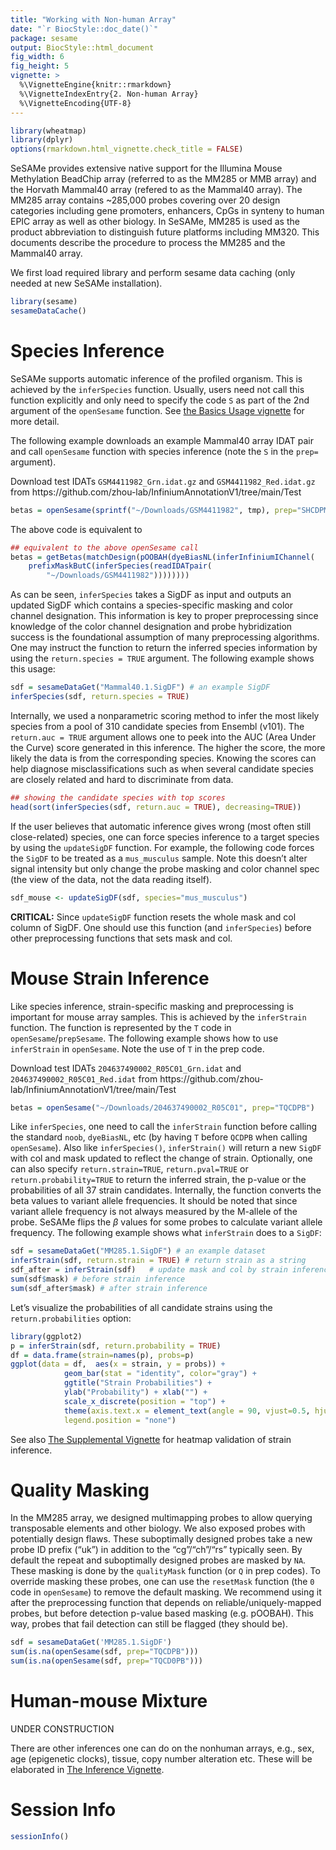 ```yaml
---
title: "Working with Non-human Array"
date: "`r BiocStyle::doc_date()`"
package: sesame
output: BiocStyle::html_document
fig_width: 6
fig_height: 5
vignette: >
  %\VignetteEngine{knitr::rmarkdown}
  %\VignetteIndexEntry{2. Non-human Array}
  %\VignetteEncoding{UTF-8}
---
```


```r
library(wheatmap)
library(dplyr)
options(rmarkdown.html_vignette.check_title = FALSE)
```

SeSAMe provides extensive native support for the Illumina Mouse Methylation
BeadChip array (referred to as the MM285 or MMB array) and the Horvath Mammal40
array (refered to as the Mammal40 array). The MM285 array contains ~285,000
probes covering over 20 design categories including gene promoters, enhancers,
CpGs in synteny to human EPIC array as well as other biology. In SeSAMe, MM285
is used as the product abbreviation to distinguish future platforms including
MM320. This documents describe the procedure to process the MM285 and the
Mammal40 array.

We first load required library and perform sesame data caching (only needed
at new SeSAMe installation).

```r
library(sesame)
sesameDataCache()
```

# Species Inference

SeSAMe supports automatic inference of the profiled organism. This is achieved
by the `inferSpecies` function. Usually, users need not call this function
explicitly and only need to specify the code `S` as part of the 2nd argument of
the `openSesame` function. See [the Basics Usage vignette](sesame.html#prep)
for more detail.

The following example downloads an example Mammal40 array IDAT pair and call
`openSesame` function with species inference (note the `S` in the `prep=`
argument).

Download test IDATs 
`GSM4411982_Grn.idat.gz` and `GSM4411982_Red.idat.gz`
from
https://github.com/zhou-lab/InfiniumAnnotationV1/tree/main/Test

```r
betas = openSesame(sprintf("~/Downloads/GSM4411982", tmp), prep="SHCDPM")
```

The above code is equivalent to

```r
## equivalent to the above openSesame call
betas = getBetas(matchDesign(pOOBAH(dyeBiasNL(inferInfiniumIChannel(
    prefixMaskButC(inferSpecies(readIDATpair(
        "~/Downloads/GSM4411982"))))))))
```

As can be seen, `inferSpecies` takes a SigDF as input and outputs an updated
SigDF which contains a species-specific masking and color channel
designation. This information is key to proper preprocessing since knowledge of
the color channel designation and probe hybridization success is the
foundational assumption of many preprocessing algorithms. One may instruct the
function to return the inferred species information by using the
`return.species = TRUE` argument. The following example shows this usage:

```r
sdf = sesameDataGet("Mammal40.1.SigDF") # an example SigDF
inferSpecies(sdf, return.species = TRUE)
```

Internally, we used a nonparametric scoring method to infer the most likely
species from a pool of 310 candidate species from Ensembl (v101). The
`return.auc = TRUE` argument allows one to peek into the AUC (Area Under the
Curve) score generated in this inference. The higher the score, the more likely
the data is from the corresponding species. Knowing the scores can help
diagnose misclassifications such as when several candidate species are closely
related and hard to discriminate from data.

```r
## showing the candidate species with top scores
head(sort(inferSpecies(sdf, return.auc = TRUE), decreasing=TRUE))
```

If the user believes that automatic inference gives wrong (most often still
close-related) species, one can force species inference to a target species by
using the `updateSigDF` function. For example, the following code forces the
`SigDF` to be treated as a `mus_musculus` sample. Note this doesn't alter
signal intensity but only change the probe masking and color channel spec (the
view of the data, not the data reading itself).

```r
sdf_mouse <- updateSigDF(sdf, species="mus_musculus")
```

**CRITICAL:** Since `updateSigDF` function resets the whole mask and col column
of SigDF. One should use this function (and `inferSpecies`) before other
preprocessing functions that sets mask and col.


# Mouse Strain Inference

Like species inference, strain-specific masking and preprocessing is important
for mouse array samples. This is achieved by the `inferStrain` function. The
function is represented by the `T` code in `openSesame`/`prepSesame`. The
following example shows how to use `inferStrain` in `openSesame`. Note the use
of `T` in the prep code.

Download test IDATs 
`204637490002_R05C01_Grn.idat` and `204637490002_R05C01_Red.idat`
from
https://github.com/zhou-lab/InfiniumAnnotationV1/tree/main/Test

```r
betas = openSesame("~/Downloads/204637490002_R05C01", prep="TQCDPB")
```

Like `inferSpecies`, one need to call the `inferStrain` function before calling
the standard `noob`, `dyeBiasNL`, etc (by having `T` before `QCDPB` when
calling `openSesame`). Also like `inferSpecies()`, `inferStrain()` will return
a new `SigDF` with col and mask updated to reflect the change of
strain. Optionally, one can also specify `return.strain=TRUE`,
`return.pval=TRUE` or `return.probability=TRUE` to return the inferred strain,
the p-value or the probabilities of all 37 strain candidates.  Internally, the
function converts the beta values to variant allele frequencies. It should be
noted that since variant allele frequency is not always measured by the
M-allele of the probe. SeSAMe flips the $\beta$ values for some probes to
calculate variant allele frequency. The following example shows what
`inferStrain` does to a `SigDF`:

```r
sdf = sesameDataGet("MM285.1.SigDF") # an example dataset
inferStrain(sdf, return.strain = TRUE) # return strain as a string
sdf_after = inferStrain(sdf)   # update mask and col by strain inference
sum(sdf$mask) # before strain inference
sum(sdf_after$mask) # after strain inference
```

Let's visualize the probabilities of all candidate strains using the
`return.probabilities` option:

```r
library(ggplot2)
p = inferStrain(sdf, return.probability = TRUE)
df = data.frame(strain=names(p), probs=p)
ggplot(data = df,  aes(x = strain, y = probs)) +
            geom_bar(stat = "identity", color="gray") +
            ggtitle("Strain Probabilities") +
            ylab("Probability") + xlab("") +
            scale_x_discrete(position = "top") +
            theme(axis.text.x = element_text(angle = 90, vjust=0.5, hjust=0),
            legend.position = "none")
```

See also [The Supplemental
Vignette](https://zhou-lab.github.io/sesame/v1.16/supplemental.html#SNP) for
heatmap validation of strain inference.

# Quality Masking

In the MM285 array, we designed multimapping probes to allow querying
transposable elements and other biology. We also exposed probes with
potentially design flaws. These suboptimally designed probes take a new probe
ID prefix ("uk") in addition to the "cg"/"ch"/"rs" typically seen.  By default
the repeat and suboptimally designed probes are masked by `NA`. These masking
is done by the `qualityMask` function (or `Q` in prep codes).  To override
masking these probes, one can use the `resetMask` function (the `0` code in
`openSesame`) to remove the default masking. We recommend using it after the
preprocessing function that depends on reliable/uniquely-mapped probes, but
before detection p-value based masking (e.g. pOOBAH). This way, probes that
fail detection can still be flagged (they should be).

```r
sdf = sesameDataGet('MM285.1.SigDF')
sum(is.na(openSesame(sdf, prep="TQCDPB")))
sum(is.na(openSesame(sdf, prep="TQCD0PB")))
```

# Human-mouse Mixture

UNDER CONSTRUCTION

There are other inferences one can do on the nonhuman arrays, e.g., sex, age
(epigenetic clocks), tissue, copy number alteration etc. These will be
elaborated in [The Inference Vignette](inferences.html).

# Session Info

```r
sessionInfo()
```
